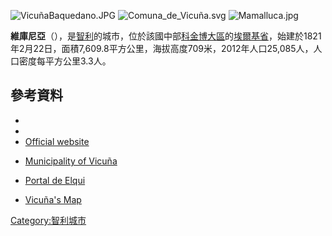 [[Image:VicuñaBaquedano.JPG|right]]
[[Image:Comuna_de_Vicuña.svg|right]]
[[Image:Mamalluca.jpg|thumb]]

{{Coord|33|0|S|71|31|W|display=title}}

'''維庫尼亞'''（{{lang-es|Vicuña}}），是[[智利|智利]]的城市，位於該國中部[[科金博大區|科金博大區]]的[[埃爾基省|埃爾基省]]，始建於1821年2月22日，面積7,609.8平方公里，海拔高度709米，2012年人口25,085人，人口密度每平方公里3.3人。

==參考資料==
*{{Cite web |url=http://www.munivicuna.cl/ |title=Municipality of Vicuña |accessdate=27 October 2010 |language=es |archive-date=2014-12-10 |archive-url=https://web.archive.org/web/20141210165030/http://www.munivicuna.cl/ |dead-url=yes }}
*{{cite web |url= http://www.ine.cl/canales/chile_estadistico/censos_poblacion_vivienda/censo_pobl_vivi.php |title= National Statistics Institute |accessdate= 8 September 2010 |language= es |archive-date= 2019-01-06 |archive-url= https://web.archive.org/web/20190106234357/http://www.ine.cl/404.html?aspxerrorpath=%2Fcanales%2Fchile_estadistico%2Fcensos_poblacion_vivienda%2Fcenso_pobl_vivi.php |dead-url= no }}
*[http://www.munivicuna.cl/ Official website] {{Wayback|url=http://www.munivicuna.cl/ |date=20141210165030 }} {{es icon}}
* {{es icon}} [http://www.munivicuna.cl/ Municipality of Vicuña] {{Wayback|url=http://www.munivicuna.cl/ |date=20141210165030 }}
* {{es icon}} [http://www.portaldeelqui.cl Portal de Elqui] {{Wayback|url=http://www.portaldeelqui.cl/ |date=20130921032613 }}
* {{es icon}} [https://web.archive.org/web/20081017102242/http://www.vi.cl/mapasweb/plano_vicuna.html Vicuña's Map]

{{Chile-geo-stub}}
[[Category:智利城市|Category:智利城市]]